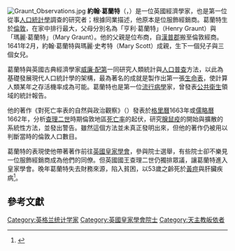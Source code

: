 {{Infobox scientist
|name              = 約翰·葛蘭特<br>John Graunt
|image             = JohnGraunt.png
|image_size       = 
|caption           =
|birth_date        = {{birth date|1620|4|24}}
|birth_place       = 英國[[倫敦|倫敦]]
|death_date        = {{death date and age|1674|4|18|1620|4|24}}
|death_place       = 倫敦
|nationality       = {{UK}}
|field             = [[人口統計學|人口統計學]]
|known_for         = 首位人口統計學家
}}
[[File:Graunt_Observations.jpg|thumb]]
'''約翰·葛蘭特'''（{{lang|en|John Graunt}}，{{bd|1620年|4月24日|1674年|4月18日}}）是一位英國經濟學家，也是第一位從事[[人口統計學|人口統計學]]調查的研究者；根據同業描述，他原本是位服飾經銷商。葛蘭特生於[[倫敦|倫敦]]，在家中排行最大，父母分別名為「亨利·葛蘭特」（Henry Graunt）與「瑪麗·葛蘭特」（Mary Graunt）。他的父親是位布商，自[[漢普郡|漢普郡]]搬至倫敦經商。1641年2月，約翰·葛蘭特與瑪麗·史考特（Mary Scott）成親，生下一個兒子與三個女兒。

葛蘭特與英國古典經濟學家[[威廉·配第|威廉·配第]]一同研究人類統計與[[人口普查|人口普查]]方法，以此為基礎發展現代人口統計學的架構，最為著名的成就是製作出第一張[[生命表|生命表]]，使計算人類某年之存活機率成為可能。葛蘭特也是第一位[[流行病學|流行病學]]家，曾發表[[公共衛生|公共衛生]]領域的統計報告。

他的著作《對死亡率表的自然與政治觀察》（''{{lang|en|Natural and Political Observations Made upon the Bills of Mortality}}''）發表於[[格里曆|格里曆]]1663年或[[儒略曆|儒略曆]]1662年，分析[[查理二世_(英格蘭)|查理二世]]時期倫敦地區[[死亡率|死亡率]]的起伏，研究[[腺鼠疫|腺鼠疫]]的開始與擴散的系統性方法，並發出警告。雖然這個方法並未真正發明出來，但他的著作仍被用以判斷當時的倫敦人口數目。

葛蘭特的表現使他帶著著作前往[[英國皇家學會|英國皇家學會]]，參與院士選舉，有些院士卻不樂見一位服飾經銷商成為他們的同僚。但英國國王查理二世仍獨排眾議，讓葛蘭特進入皇家學會。晚年葛蘭特失去財務來源，陷入貧困，以53歲之齡死於[[黃痘|黃痘]]與肝臟疾病<ref>{{cite web|url=http://www.apho.org.uk/resource/view.aspx?RID=87099|title=Speech by Chief Medical Officer regarding the ten year anniversary of the Public Health Observatories|language=en|accessdate=2012-03-13|deadurl=yes|archiveurl=https://web.archive.org/web/20120229233126/http://www.apho.org.uk/resource/view.aspx?RID=87099|archivedate=2012-02-29}}</ref>。

== 參考文獻 ==
{{reflist}}
{{Authority control}}
{{DEFAULTSORT:Graunt, John}}
[[Category:英格兰统计学家|Category:英格兰统计学家]]
[[Category:英國皇家學會院士|Category:英國皇家學會院士]]
[[Category:天主教皈依者|Category:天主教皈依者]]
